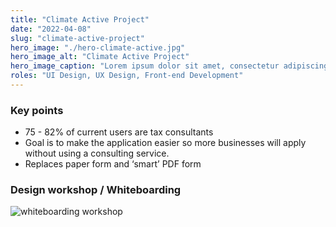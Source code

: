 ```yaml
---
title: "Climate Active Project"
date: "2022-04-08"
slug: "climate-active-project"
hero_image: "./hero-climate-active.jpg"
hero_image_alt: "Climate Active Project"
hero_image_caption: "Lorem ipsum dolor sit amet, consectetur adipiscing elit, sed do eiusmod tempor incididunt ut labore et dolore magna aliqua. Quis ipsum suspendisse ultrices gravida. Risus commodo viverra maecenas accumsan lacus vel facilisis."
roles: "UI Design, UX Design, Front-end Development"
---
```


### Key points

* 75 - 82% of current users are tax consultants
* Goal is to make the application easier so more businesses will apply without using a consulting service.
* Replaces paper form and ‘smart’ PDF form

### Design workshop / Whiteboarding
![whiteboarding workshop](./whiteboarding.png)

